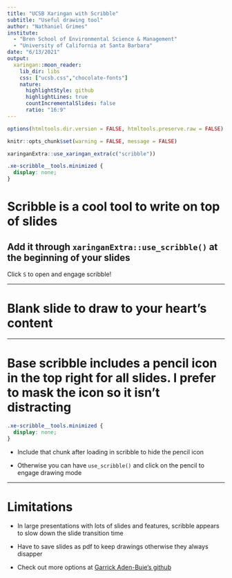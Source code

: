 ```yaml
---
title: "UCSB Xaringan with Scribble"
subtitle: "Useful drawing tool"
author: "Nathaniel Grimes"
institute: 
  - "Bren School of Environmental Science & Management"
  - "University of California at Santa Barbara"
date: "6/13/2021"
output:
  xaringan::moon_reader:
    lib_dir: libs
    css: ["ucsb.css","chocolate-fonts"]
    nature:
      highlightStyle: github
      highlightLines: true
      countIncrementalSlides: false
      ratio: "16:9"
---
```


```r
options(htmltools.dir.version = FALSE, htmltools.preserve.raw = FALSE)

knitr::opts_chunk$set(warning = FALSE, message = FALSE)
```


```r
xaringanExtra::use_xaringan_extra(c("scribble"))
```

```css
.xe-scribble__tools.minimized {
  display: none;
}
```

# Scribble is a cool tool to write on top of slides

## Add it through `xaringanExtra::use_scribble()` at the beginning of your slides

Click `S` to open and engage scribble!

---

# Blank slide to draw to your heart's content

---

# Base scribble includes a pencil icon in the top right for all slides. I prefer to mask the icon so it isn't distracting

```css
.xe-scribble__tools.minimized {
  display: none;
}
```

- Include that chunk after loading in scribble to hide the pencil icon

- Otherwise you can have `use_scribble()` and click on the pencil to engage drawing mode

---

# Limitations

- In large presentations with lots of slides and features, scribble appears to slow down the slide transition time

- Have to save slides as pdf to keep drawings otherwise they always disapper

- Check out more options at [Garrick Aden-Buie's github](https://github.com/gadenbuie/xaringanExtra)